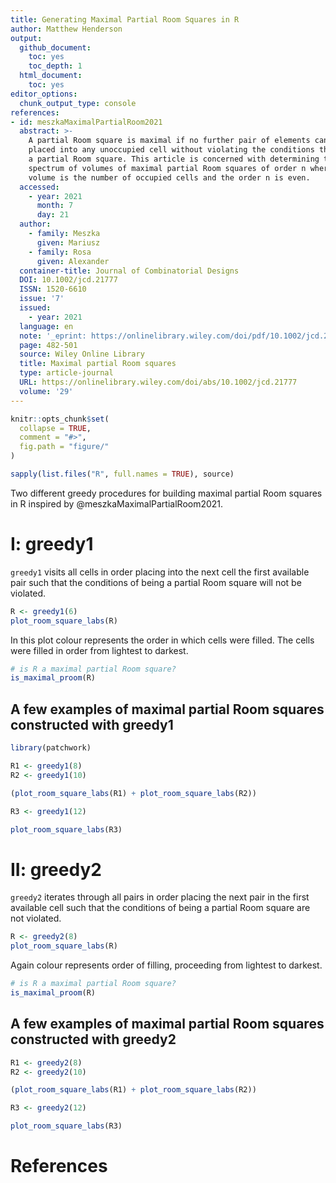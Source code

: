 ```yaml
---
title: Generating Maximal Partial Room Squares in R
author: Matthew Henderson
output:
  github_document:
    toc: yes
    toc_depth: 1
  html_document:
    toc: yes
editor_options: 
  chunk_output_type: console
references:
- id: meszkaMaximalPartialRoom2021
  abstract: >-
    A partial Room square is maximal if no further pair of elements can be
    placed into any unoccupied cell without violating the conditions that define
    a partial Room square. This article is concerned with determining the
    spectrum of volumes of maximal partial Room squares of order n where the
    volume is the number of occupied cells and the order n is even.
  accessed:
    - year: 2021
      month: 7
      day: 21
  author:
    - family: Meszka
      given: Mariusz
    - family: Rosa
      given: Alexander
  container-title: Journal of Combinatorial Designs
  DOI: 10.1002/jcd.21777
  ISSN: 1520-6610
  issue: '7'
  issued:
    - year: 2021
  language: en
  note: '_eprint: https://onlinelibrary.wiley.com/doi/pdf/10.1002/jcd.21777'
  page: 482-501
  source: Wiley Online Library
  title: Maximal partial Room squares
  type: article-journal
  URL: https://onlinelibrary.wiley.com/doi/abs/10.1002/jcd.21777
  volume: '29'
---
```


<!-- README.md is generated from README.Rmd. Please edit that file -->

```r
knitr::opts_chunk$set(
  collapse = TRUE,
  comment = "#>",
  fig.path = "figure/"
)

sapply(list.files("R", full.names = TRUE), source)
```

Two different greedy procedures
for building maximal partial Room squares
in R
inspired by
@meszkaMaximalPartialRoom2021.

# I: greedy1

`greedy1`
visits all cells in order placing
into the next cell the first available
pair such that the conditions
of being a partial Room square
will not be violated.

```r
R <- greedy1(6)
plot_room_square_labs(R)
```

In this plot colour represents the order in which cells were filled.
The cells were filled in order from lightest to darkest.

```r
# is R a maximal partial Room square?
is_maximal_proom(R)
```

## A few examples of maximal partial Room squares constructed with greedy1

```r
library(patchwork)

R1 <- greedy1(8)
R2 <- greedy1(10)

(plot_room_square_labs(R1) + plot_room_square_labs(R2))
```

```r
R3 <- greedy1(12)

plot_room_square_labs(R3)
```

# II: greedy2

`greedy2`
iterates through all pairs in order
placing the next pair in the first available cell
such that the conditions of being a partial
Room square are not violated.

```r
R <- greedy2(8)
plot_room_square_labs(R)
```

Again colour represents order of filling, proceeding from lightest to darkest.

```r
# is R a maximal partial Room square?
is_maximal_proom(R)
```

## A few examples of maximal partial Room squares constructed with greedy2

```r
R1 <- greedy2(8)
R2 <- greedy2(10)

(plot_room_square_labs(R1) + plot_room_square_labs(R2))
```

```r
R3 <- greedy2(12)

plot_room_square_labs(R3)
```

# References